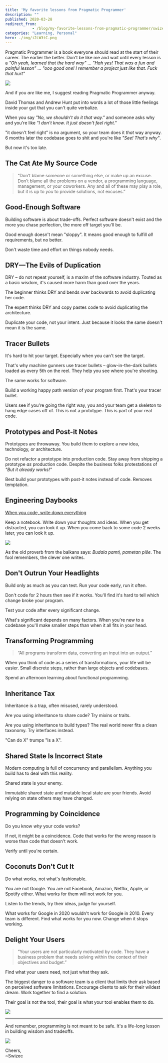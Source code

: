 ```yaml
---
title: 'My favorite lessons from Pragmatic Programmer'
description: ""
published: 2020-03-28
redirect_from: 
            - /blog/my-favorite-lessons-from-pragmatic-programmer/swizec/9361
categories: "Learning, Personal"
hero: ./img/i2LW3tC.png
---
```

Pragmatic Programmer is a book everyone should read at the start of their career. The earlier the better. Don&#x27;t be like me and wait until every lesson is a _&quot;Oh yeah, learned that the hard way&quot;_ ... _&quot;Hah yes! That was a fun and painful lesson&quot;_ ... _&quot;ooo good one! I remember a project just like that. Fuck that hurt&quot;_

[![](./img/i2LW3tC.png)](https://pragprog.com/book/tpp20/the-pragmatic-programmer-20th-anniversary-edition)

And if you _are_ like me, I suggest reading Pragmatic Programmer anyway.

David Thomas and Andrew Hunt put into words a lot of those little feelings inside your gut that you can&#x27;t quite verbalize.

When you say _&quot;No, we shouldn&#x27;t do it that way.&quot;_ and someone asks why and you&#x27;re like _&quot;I don&#x27;t know. It just doesn&#x27;t feel right.&quot;_

&quot;it doesn&#x27;t feel right&quot; is no argument, so your team does it _that_ way anyway. 6 months later the codebase goes to shit and you&#x27;re like _&quot;See! That&#x27;s why&quot;_.

But now it&#x27;s too late.

## The Cat Ate My Source Code

> “Don’t blame someone or something else, or make up an excuse. Don’t blame all the problems on a vendor, a programming language, management, or your coworkers. Any and all of these may play a role, but it is up to _you_ to provide solutions, not excuses.”

## Good-Enough Software

Building software is about trade-offs. Perfect software doesn&#x27;t exist and the more you chase perfection, the more off target you&#x27;ll be.

Good enough doesn&#x27;t mean &quot;sloppy&quot;. It means good enough to fulfill _all_ requirements, but no better.

Don&#x27;t waste time and effort on things nobody needs.

## DRY—The Evils of Duplication

DRY – do not repeat yourself, is a maxim of the software industry. Touted as a basic wisdom, it&#x27;s caused more harm than good over the years.

The beginner thinks DRY and bends over backwards to avoid duplicating her code.

The expert thinks DRY and copy pastes code to avoid duplicating the architecture.

Duplicate your code, not your intent. Just because it looks the same doesn&#x27;t mean it is the same.

## Tracer Bullets

It&#x27;s hard to hit your target. Especially when you can&#x27;t see the target.

That&#x27;s why machine gunners use tracer bullets – glow-in-the-dark bullets loaded as every 5th on the reel. They help you see where you&#x27;re shooting.

The same works for software.

Build a working happy path version of your program first. That&#x27;s your tracer bullet.

Users see if you&#x27;re going the right way, you and your team get a skeleton to hang edge cases off of. This is not a prototype. This is part of your real code.

## Prototypes and Post-it Notes

Prototypes are throwaway. You build them to explore a new idea, technology, or architecture.

Do not refactor a prototype into production code. Stay away from shipping a prototype _as_ production code. Despite the business folks protestations of _&quot;But it already works!&quot;_

Best build your prototypes with post-it notes instead of code. Removes temptation.

## Engineering Daybooks

[When you code, write down everything](https://swizec.com/blog/write-down-everything/swizec/8851)

Keep a notebook. Write down your thoughts and ideas. When you get distracted, you can look it up. When you come back to some code 2 weeks later, you can look it up.

![](./img/CRQ522W.png)

As the old proverb from the balkans says: _Budala pamti, pametan piše_. The fool remembers, the clever one writes.

## Don&#x27;t Outrun Your Headlights

Build only as much as you can test. Run your code early, run it often.

Don&#x27;t code for 2 hours then see if it works. You&#x27;ll find it&#x27;s hard to tell which change broke your program.

Test your code after every significant change.

What&#x27;s significant depends on many factors. When you&#x27;re new to a codebase you&#x27;ll make smaller steps than when it all fits in your head.

## Transforming Programming

> “All programs transform data, converting an input into an output.”

When you think of code as a series of transformations, your life will be easier. Small discrete steps, rather than large objects and codebases.

Spend an afternoon learning about functional programming.

## Inheritance Tax

Inheritance is a trap, often misused, rarely understood.

Are you using inheritance to share code? Try mixins or traits.

Are you using inheritance to build types? The real world never fits a clean taxonomy. Try interfaces instead.

&quot;Can do X&quot; trumps &quot;Is a X&quot;.

## Shared State Is Incorrect State

Modern computing is full of concurrency and parallelism. Anything you build has to deal with this reality.

Shared state is your enemy.

Immutable shared state and mutable local state are your friends. Avoid relying on state others may have changed.

## Programming by Coincidence

Do you know _why_ your code works?

If not, it might be a coincidence. Code that works for the wrong reason is worse than code that doesn&#x27;t work.

Verify until you&#x27;re certain.

## Coconuts Don&#x27;t Cut It

Do what works, not what&#x27;s fashionable.

You are not Google. You are not Facebook, Amazon, Netflix, Apple, or Spotify either. What works for them will not work for you.

Listen to the trends, try their ideas, judge for yourself.

What works for Google in 2020 wouldn&#x27;t work for Google in 2010. Every team is different. Find what works for you now. Change when it stops working.

## Delight Your Users

> “Your users are not particularly motivated by code. They have a business problem that needs solving within the context of their objectives and budget.”

Find what your users need, not just what they ask.

The biggest danger to a software team is a client that limits their ask based on perceived software limitations. Encourage clients to ask for their wildest dream. Work together to find a solution.

Their goal is not the tool, their goal is what your tool enables them to do.

![](./img/Bfmuc3C.png)

---

And remember, programming is not meant to be safe. It&#x27;s a life-long lesson in building wisdom and tradeoffs.

![](./img/tTHHdPk.png)

Cheers,  
~Swizec
